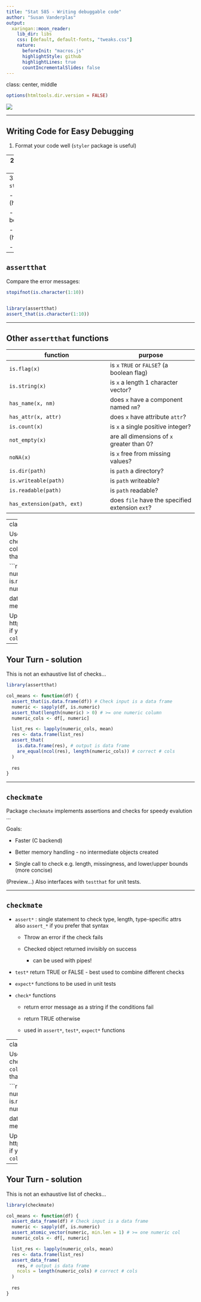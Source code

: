 ```yaml
---
title: "Stat 585 - Writing debuggable code"
author: "Susan Vanderplas"
output:
  xaringan::moon_reader:
    lib_dir: libs
    css: [default, default-fonts, "tweaks.css"]
    nature:
      beforeInit: "macros.js"
      highlightStyle: github
      highlightLines: true
      countIncrementalSlides: false
---
```

class: center, middle

```r
options(htmltools.dir.version = FALSE)
```

![](https://imgs.xkcd.com/comics/fixing_problems.png)


---

## Writing Code for Easy Debugging

1. Format your code well (`styler` package is useful)

--
2. Leave comments 
    - describe what the code is supposed to be doing

    - what the input is supposed to be

    - what the output should look like    
    ...For each functional unit of code

--
3. Check inputs and verify outputs
    - `stopifnot()` in base R

    - `assertthat` package (https://github.com/hadley/assertthat)

        - error signaling, input validation, better error messages

    - `checkmate` package (https://github.com/mllg/checkmate)

        - fast and concise input validation
        
---

## `assertthat`

Compare the error messages:

```r
stopifnot(is.character(1:10))


library(assertthat)
assert_that(is.character(1:10))
```


---

## Other `assertthat` functions

function | purpose
-------- | -------
`is.flag(x)` | is `x` `TRUE` or `FALSE`? (a boolean flag)
`is.string(x)` | is `x` a length 1 character vector?
`has_name(x, nm)` | does `x` have a component named `nm`?
`has_attr(x, attr)` | does `x` have attribute `attr`?
`is.count(x)` | is `x` a single positive integer?
`not_empty(x)` | are all dimensions of `x` greater than 0?
`noNA(x)` | is `x` free from missing values?
`is.dir(path)` | is `path` a directory?
`is.writeable(path)` | is `path` writeable?
`is.readable(path)` | is `path` readable?
`has_extension(path, ext)` | does `file` have the specified extension `ext`?

---
class:inverse
## Your Turn

Use `assertthat` functions to check inputs and output for the col_means function, ensuring that they make sense.

```r
col_means <- function(df) {
  numeric <- sapply(df, is.numeric)
  numeric_cols <- df[, numeric]

  data.frame(lapply(numeric_cols, mean))
}
```

Upload your code to https://gist.github.com/ and see if you can break your neighbor's `col_means()` function

---

## Your Turn - solution

This is not an exhaustive list of checks...

```r
library(assertthat)

col_means <- function(df) {
  assert_that(is.data.frame(df)) # Check input is a data frame
  numeric <- sapply(df, is.numeric)
  assert_that(length(numeric) > 0) # >= one numeric column
  numeric_cols <- df[, numeric]

  list_res <- lapply(numeric_cols, mean)
  res <- data.frame(list_res)
  assert_that(
    is.data.frame(res), # output is data frame
    are_equal(ncol(res), length(numeric_cols)) # correct # cols
  )
  
  res
}
```

---

## `checkmate`

Package `checkmate` implements assertions and checks for speedy evalution ...

Goals: 

- Faster (C backend)

- Better memory handling - no intermediate objects created

- Single call to check e.g. length, missingness, and lower/upper bounds (more concise)

(Preview...) Also interfaces with `testthat` for unit tests.

---

## `checkmate`

- `assert*` : single statement to check type, length, type-specific attrs     
also `assert_*` if you prefer that syntax
    - Throw an error if the check fails
    
    - Checked object returned invisibly on success
        - can be used with pipes!

- `test*` return TRUE or FALSE - best used to combine different checks

- `expect*` functions to be used in unit tests

- `check*` functions
    - return error message as a string if the conditions fail

    - return TRUE otherwise

    - used in `assert*`, `test*`, `expect*` functions
  

---
class:inverse
## Your Turn

Use `checkmate` functions to check inputs and output for the `col_means` function, ensuring that they make sense.

```r
col_means <- function(df) {
  numeric <- sapply(df, is.numeric)
  numeric_cols <- df[, numeric]

  data.frame(lapply(numeric_cols, mean))
}
```

Upload your code to https://gist.github.com/ and see if you can break your neighbor's `col_means()` function



---

## Your Turn - solution

This is not an exhaustive list of checks...

```r
library(checkmate)

col_means <- function(df) {
  assert_data_frame(df) # Check input is a data frame
  numeric <- sapply(df, is.numeric)
  assert_atomic_vector(numeric, min.len = 1) # >= one numeric col
  numeric_cols <- df[, numeric]

  list_res <- lapply(numeric_cols, mean)
  res <- data.frame(list_res)
  assert_data_frame(
    res, # output is data frame
    ncols = length(numeric_cols) # correct # cols
  ) 
  
  res
}
```
